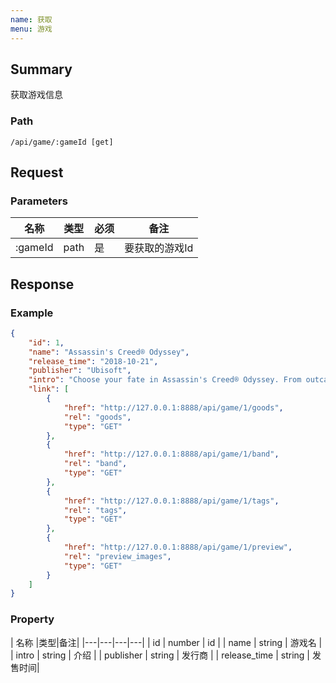 ```yaml
---
name: 获取
menu: 游戏
---
```


## Summary
获取游戏信息  

### Path
`/api/game/:gameId [get]`

## Request


### Parameters

| 名称 |类型|必须|备注|
|---|---|---|---|
| :gameId | path | 是 | 要获取的游戏Id |

## Response

### Example
```json
{
    "id": 1,
    "name": "Assassin's Creed® Odyssey",
    "release_time": "2018-10-21",
    "publisher": "Ubisoft",
    "intro": "Choose your fate in Assassin's Creed® Odyssey. From outcast to living legend, embark on an odyssey to uncover the secrets of your past and change the fate of Ancient Greece.",
    "link": [
        {
            "href": "http://127.0.0.1:8888/api/game/1/goods",
            "rel": "goods",
            "type": "GET"
        },
        {
            "href": "http://127.0.0.1:8888/api/game/1/band",
            "rel": "band",
            "type": "GET"
        },
        {
            "href": "http://127.0.0.1:8888/api/game/1/tags",
            "rel": "tags",
            "type": "GET"
        },
        {
            "href": "http://127.0.0.1:8888/api/game/1/preview",
            "rel": "preview_images",
            "type": "GET"
        }
    ]
}
```

### Property
| 名称 |类型|备注|
|---|---|---|---|
| id | number |  id |
| name | string |  游戏名 |
| intro | string |  介绍 |
| publisher | string |  发行商 |
| release_time | string | 发售时间|


